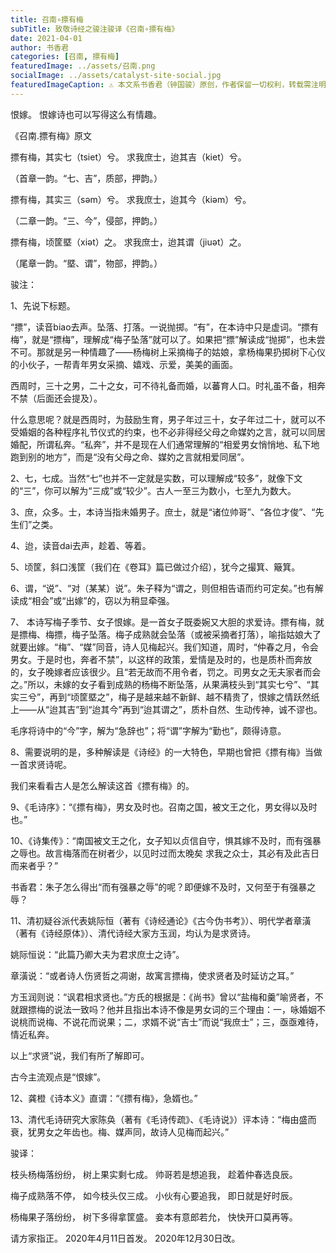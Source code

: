 ```yaml
---
title: 召南∘摽有梅
subTitle: 致敬诗经之骏注骏译《召南∘摽有梅》 
date: 2021-04-01 
author: 书香君
categories: [召南, 摽有梅]
featuredImage: ../assets/召南.png
socialImage: ../assets/catalyst-site-social.jpg
featuredImageCaption: ⚠️️ 本文系书香君（钟国骏）原创，作者保留一切权利，转载需注明出处。
---
```


恨嫁。
恨嫁诗也可以写得这么有情趣。

《召南.摽有梅》原文

摽有梅，其实七（tsiet）兮。
求我庶士，迨其吉（kiet）兮。

（首章一韵。“七、吉”，质部，押韵。）

摽有梅，其实三（səm）兮。
求我庶士，迨其今（kiəm）兮。

（二章一韵。“三、今”，侵部，押韵。）

摽有梅，顷筐塈（xiət）之。
求我庶士，迨其谓（jiuət）之。

（尾章一韵。“塈、谓”，物部，押韵。）

骏注：

1、先说下标题。

“摽”，读音biao去声。坠落、打落。一说抛掷。“有”，在本诗中只是虚词。“摽有梅”，就是“摽梅”，理解成“梅子坠落”就可以了。如果把“摽”解读成“抛掷”，也未尝不可。那就是另一种情趣了——杨梅树上采摘梅子的姑娘，拿杨梅果扔掷树下心仪的小伙子，一帮青年男女采摘、嬉戏、示爱，美美的画面。

西周时，三十之男，二十之女，可不待礼备而婚，以蕃育人口。时礼虽不备，相奔不禁（后面还会提及）。

什么意思呢？就是西周时，为鼓励生育，男子年过三十，女子年过二十，就可以不受婚姻的各种程序礼节仪式的约束，也不必非得经父母之命媒妁之言，就可以同居婚配，所谓私奔。“私奔”，并不是现在人们通常理解的“相爱男女悄悄地、私下地跑到别的地方”，而是“没有父母之命、媒妁之言就相爱同居”。

2、七，七成。当然“七”也并不一定就是实数，可以理解成“较多”，就像下文的“三”，你可以解为“三成”或“较少”。古人一至三为数小，七至九为数大。

3、庶，众多。士，本诗当指未婚男子。庶士，就是“诸位帅哥”、“各位才俊”、“先生们”之类。

4、迨，读音dai去声，趁着、等着。

5、顷筐，斜口浅筐（我们在《卷耳》篇已做过介绍），犹今之撮箕、簸箕。

6、谓，“说”、“对（某某）说”。朱子释为“谓之，则但相告语而约可定矣。”也有解读成“相会”或“出嫁”的，窃以为稍显牵强。

7、 本诗写梅子季节、女子恨嫁。是一首女子既委婉又大胆的求爱诗。摽有梅，就是摽梅、梅摽，梅子坠落。梅子成熟就会坠落（或被采摘者打落），喻指姑娘大了就要出嫁。“梅”、“媒”同音，诗人见梅起兴。我们知道，周时，“仲春之月，令会男女。于是时也，奔者不禁”，以这样的政策，爱情是及时的，也是质朴而奔放的，女子晚嫁者应该很少。且“若无故而不用令者，罚之。司男女之无夫家者而会之。”所以，未嫁的女子看到成熟的杨梅不断坠落，从果满枝头到“其实七兮”、“其实三兮”，再到“顷筐塈之”，梅子是越来越不新鲜、越不精贵了，恨嫁之情跃然纸上——从“迨其吉”到“迨其今”再到“迨其谓之”，质朴自然、生动传神，诚不谬也。

毛序将诗中的“今”字，解为“急辞也”；将“谓”字解为“勤也”，颇得诗意。

8、需要说明的是，多种解读是《诗经》的一大特色，早期也曾把《摽有梅》当做一首求贤诗呢。

我们来看看古人是怎么解读这首《摽有梅》的。

9、《毛诗序》：“《摽有梅》，男女及时也。召南之国，被文王之化，男女得以及时也。”

10、《诗集传》：“南国被文王之化，女子知以贞信自守，惧其嫁不及时，而有强暴之辱也。故言梅落而在树者少，以见时过而太晚矣 求我之众士，其必有及此吉日而来者乎？”

书香君：朱子怎么得出“而有强暴之辱”的呢？即便嫁不及时，又何至于有强暴之辱？

11、清初疑谷派代表姚际恒（著有《诗经通论》《古今伪书考》）、明代学者章潢（著有《诗经原体》）、清代诗经大家方玉润，均认为是求贤诗。

姚际恒说：“此篇乃卿大夫为君求庶士之诗”。

章潢说：“或者诗人伤贤哲之凋谢，故寓言摽梅，使求贤者及时延访之耳。”

方玉润则说：“讽君相求贤也。”方氏的根据是：《尚书》曾以“盐梅和羹”喻贤者，不就跟摽梅的说法一致吗？他并且指出本诗不像是男女词的三个理由：一，咏婚姻不说桃而说梅、不说花而说果；二，求婿不说“吉士”而说“我庶士”；三，亟亟难待，情近私奔。

以上“求贤”说，我们有所了解即可。

古今主流观点是“恨嫁”。

12、龚橙《诗本义》直谓：“《摽有梅》，急婿也。”

13、清代毛诗研究大家陈奂（著有《毛诗传疏》、《毛诗说》）评本诗：“梅由盛而衰，犹男女之年齿也。梅、媒声同，故诗人见梅而起兴。”

骏译：

枝头杨梅落纷纷，
树上果实剩七成。
帅哥若是想追我，
趁着仲春选良辰。

梅子成熟落不停，
如今枝头仅三成。
小伙有心要追我，
即日就是好时辰。

杨梅果子落纷纷，
树下多得拿筐盛。
妾本有意郎若允，
快快开口莫再等。

请方家指正。
2020年4月11日首发。
2020年12月30日改。

